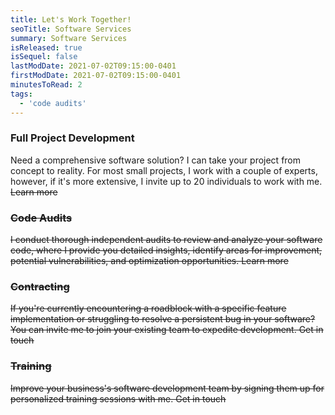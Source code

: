 ```yaml
---
title: Let's Work Together!
seoTitle: Software Services
summary: Software Services
isReleased: true
isSequel: false
lastModDate: 2021-07-02T09:15:00-0401
firstModDate: 2021-07-02T09:15:00-0401
minutesToRead: 2
tags:
  - 'code audits'
---
```

<H3>Full Project Development</H3>
<C>
Need a comprehensive software solution? I can take your project from concept to reality. For most small projects, I work with a couple of <L href="/business/glossary#team">experts</L>, however, if it's more extensive, I invite up to 20 individuals to work with me. 
<S/>
<L href="/services/full-project-development">Learn more</L>
</C>
<H3>Code Audits</H3>
<C>
I conduct thorough <L href="/blog/independent-code-audit">independent audits</L> to review and analyze your software code, where I provide you detailed insights, identify areas for improvement, potential vulnerabilities, and optimization opportunities.
<S/>
<L href="/services/code-audits">Learn more</L>
</C>

<H3>Contracting</H3>
<C>
If you're currently encountering a roadblock with a specific feature implementation or struggling to resolve a persistent bug in your software? You can invite me to join your existing team to expedite development. 
<S/><L href="/contact">Get in touch</L>
</C>
<H3>Training</H3>
<C>
Improve your business's software development team by signing them up for personalized training sessions with me. 
 <S/><L href="/contact">Get in touch</L>
</C>
